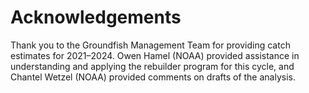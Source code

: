 # Acknowledgements
Thank you to the Groundfish Management Team for providing catch estimates for 2021--2024. Owen Hamel (NOAA) provided assistance in understanding and applying the rebuilder program for this cycle, and Chantel Wetzel (NOAA) provided comments on drafts of the analysis. 
